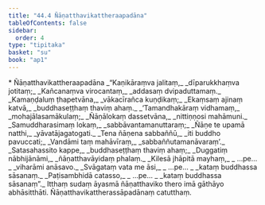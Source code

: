 ```yaml
---
title: "44.4 Ñāṇatthavikattheraapadāna"
tableOfContents: false
sidebar:
  order: 4
type: "tipitaka"
basket: "su"
book: "ap1"
---
```



<DynamicBreadcrumb />

<Paragraph type="center" book="ap1">
* Ñāṇatthavikattheraapadāna
</Paragraph>

<Division number="35" book="ap1" bookNo="20" page="432">

<Paragraph number="5704" type="verses" book="ap1">
_“Kaṇikāraṃva jalitaṃ,_  
_dīparukkhaṃva jotitaṃ;_  
_Kañcanaṃva virocantaṃ,_  
_addasaṃ dvipaduttamaṃ._  

</Paragraph>

</Division>
<Division number="36" book="ap1" bookNo="20" page="432">

<Paragraph number="5705" type="verses" book="ap1">
_Kamaṇḍaluṃ ṭhapetvāna,_  
_vākacīrañca kuṇḍikaṃ;_  
_Ekaṃsaṃ ajinaṃ katvā,_  
_buddhaseṭṭhaṃ thaviṃ ahaṃ._  

</Paragraph>

</Division>
<Division number="37" book="ap1" bookNo="20" page="432">

<Paragraph number="5706" type="verses" book="ap1">
_‘Tamandhakāraṃ vidhamaṃ,_  
_mohajālasamākulaṃ;_  
_Ñāṇālokaṃ dassetvāna,_  
_nittiṇṇosi mahāmuni._  

</Paragraph>

</Division>
<Division number="38" book="ap1" bookNo="20" page="432">

<Paragraph number="5707" type="verses" book="ap1">
_Samuddharasimaṃ lokaṃ,_  
_sabbāvantamanuttaraṃ;_  
_Ñāṇe te upamā natthi,_  
_yāvatājagatogati._  

</Paragraph>

</Division>
<Division number="39" book="ap1" bookNo="20" page="432">

<Paragraph number="5708" type="verses" book="ap1">
_Tena ñāṇena sabbaññū,_  
_iti buddho pavuccati;_  
_Vandāmi taṃ mahāvīraṃ,_  
_sabbaññutamanāvaraṃ’._  

</Paragraph>

</Division>
<Division number="40" book="ap1" bookNo="20" page="432">

<Paragraph number="5709" type="verses" book="ap1">
_Satasahassito kappe,_  
_buddhaseṭṭhaṃ thaviṃ ahaṃ;_  
_Duggatiṃ nābhijānāmi,_  
_ñāṇatthavāyidaṃ phalaṃ._  

</Paragraph>

</Division>
<Division number="41" book="ap1" bookNo="20" page="432">

<Paragraph number="5710" type="verses" book="ap1">
_Kilesā jhāpitā mayhaṃ,_  
_ …pe… _  
_viharāmi anāsavo._  

</Paragraph>

</Division>
<Division number="42" book="ap1" bookNo="20" page="432">

<Paragraph number="5711" type="verses" book="ap1">
_Svāgataṃ vata me āsi,_  
_ …pe… _  
_kataṃ buddhassa sāsanaṃ._  

</Paragraph>

</Division>
<Division number="43" book="ap1" bookNo="20" page="432">

<Paragraph number="5712" type="verses" book="ap1">
_Paṭisambhidā catasso,_  
_ …pe… _  
_kataṃ buddhassa sāsanaṃ”._  

</Paragraph>

<Paragraph number="5713" book="ap1">
Itthaṃ sudaṃ āyasmā ñāṇatthaviko thero imā gāthāyo abhāsitthāti.

</Paragraph>
</Division>

<Paragraph number="5714" type="center" book="ap1">
Ñāṇatthavikattherassāpadānaṃ catutthaṃ.
</Paragraph>